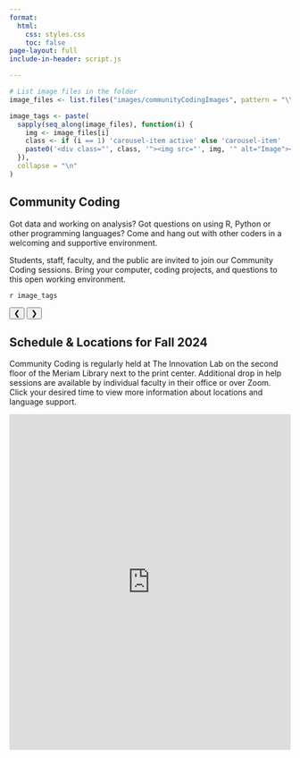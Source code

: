 ```yaml
---
format: 
  html:
    css: styles.css
    toc: false
page-layout: full
include-in-header: script.js

---
```

``` r
# List image files in the folder
image_files <- list.files("images/communityCodingImages", pattern = "\\.(jpg|jpeg|png|gif)$", ignore.case = TRUE, full.names = TRUE)

image_tags <- paste(
  sapply(seq_along(image_files), function(i) {
    img <- image_files[i]
    class <- if (i == 1) 'carousel-item active' else 'carousel-item'
    paste0('<div class="', class, '"><img src="', img, '" alt="Image"></div>')
  }),
  collapse = "\n"
)
```

:::: {.layout-container}

::: {.welcome-section}

# Community Coding

Got data and working on analysis? Got questions on using R, Python or other programming languages? Come and hang out with other coders in a welcoming and supportive environment.

Students, staff, faculty, and the public are invited to join our Community Coding sessions. Bring your computer, coding projects, and questions to this open working environment.

:::

:::{.carousel}
::: {.carousel-inner}
`r image_tags`
:::

<!-- Carousel Controls -->
<button class="carousel-control prev" onclick="prevSlide()">&#10094;</button>
<button class="carousel-control next" onclick="nextSlide()">&#10095;</button>
:::

::::

:::{.text-section}
## Schedule & Locations for Fall 2024

Community Coding is regularly held at The Innovation Lab on the second floor of the Meriam Library next to the print center. Additional drop in help sessions are available by individual faculty in their office or over Zoom. Click your desired time to view more information about locations and language support.
:::

<!-- Outlook calendar embed -->
:::{.calendar}
<!-- If you ever need to change where the calendar source is, simply get the embedded link and paste it after 'src=' -->
<iframe src="https://outlook.office365.com/calendar/published/39dd299543804eed90cf06869866fc76@csuchico.edu/311a6bd5e6c04edabb14d218c48a5a7f12565647235556191009/calendar.html" style="border: 0" width="100%" height="600" frameborder="0" scrolling="no"></iframe>
:::
